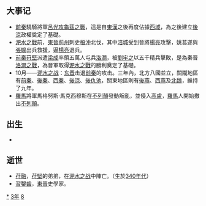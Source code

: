 {{yearTOC|383|东晋'''[[太元_(晋孝武帝)|太元]]八年'''；前秦'''[[建元_(苻坚)|建元]]十九年'''}}

== 大事记 ==
*[[前秦|前秦]]驍騎將軍[[呂光攻龜茲之戰|呂光攻龜茲之戰]]，這是自[[東漢|東漢]]之後再度佔據[[西域|西域]]，為之後建立[[後涼|後涼]]政權奠定了基礎。
*[[淝水之戰|淝水之戰]]前，[[東晉|東晉]][[荊州_(古代)|荊州]]刺史[[桓沖|桓沖]]北伐，其中[[涪城|涪城]]受到晉將[[楊亮|楊亮]]攻擊，姚萇遂與[[張蠔|張蠔]]出兵救援，逼[[楊亮|楊亮]]退兵。
*[[前秦|前秦]][[苻堅|苻堅]]派遣[[梁成|梁成]]率領五萬人屯兵[[洛澗|洛澗]]，被[[劉牢之|劉牢之]]以五千精兵擊敗，是為秦晉[[洛澗之戰|洛澗之戰]]，為晉軍取得[[淝水之戰|淝水之戰]]的勝利奠定了基礎。
*10月——[[淝水之战|淝水之战]]：[[东晋|东晋]]击退[[前秦|前秦]]的攻击。三年內，北方八國並立，關隴地區有[[前秦|前秦]]、[[後秦|後秦]]、[[西秦|西秦]]、[[後涼|後涼]]、[[仇池|後仇池]]，關東地區則有[[後燕|後燕]]、[[西燕|西燕]]及[[北魏|北魏]]，維持了九年。
*[[羅馬|羅馬]]將軍馬格努斯·馬克西穆斯在[[不列顛|不列顛]]發動叛亂，並侵入[[高盧|高盧]]，[[羅馬|羅馬]]人開始撤出[[不列顛|不列顛]]。

== 出生 ==
*

== 逝世 ==
{{Wikisource year mention}}
*[[苻融|苻融]]，[[苻堅|苻堅]]的弟弟，在[[淝水之战|淝水之战]]中陣亡。（生於[[340年代|340年代]]）
*[[習鑿齒|習鑿齒]]，[[東晉|東晉]]史學家。

[[Category:383年|*]]
[[Category:380年代|3年]]
[[Category:4世纪各年|8]]